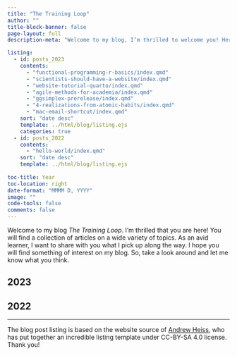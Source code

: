 ```yaml
---
title: "The Training Loop"
author: ""
title-block-banner: false
page-layout: full
description-meta: "Welcome to my blog, I’m thrilled to welcome you! Here, you will find a collection of articles on a wide variety of topics. Take a look around and let me know what you think!"

listing:
  - id: posts_2023
    contents: 
      - "functional-programming-r-basics/index.qmd"
      - "scientists-should-have-a-website/index.qmd"
      - "website-tutorial-quarto/index.qmd"
      - "agile-methods-for-academia/index.qmd"
      - "ggsimplex-prerelease/index.qmd"
      - "4-realizations-from-atomic-habits/index.qmd"
      - "mac-email-shortcut/index.qmd"
    sort: "date desc"
    template: ../html/blog/listing.ejs
    categories: true
  - id: posts_2022
    contents: 
      - "hello-world/index.qmd"
    sort: "date desc"
    template: ../html/blog/listing.ejs
    
toc-title: Year
toc-location: right
date-format: "MMMM D, YYYY"
image: ""
code-tools: false
comments: false
---
```


Welcome to my blog *The Training Loop*. I'm thrilled that you are here! You will find a collection of articles on a wide variety of topics. As an avid learner, I want to share with you what I pick up along the way. I hope you will find something of interest on my blog. So, take a look around and let me know what you think.

## 2023

:::{#posts_2023}
:::

## 2022

:::{#posts_2022}
:::

---

The blog post listing is based on the website source of [Andrew Heiss](https://www.andrewheiss.com/), who has put together an incredible listing template under CC-BY-SA 4.0 license. Thank you!